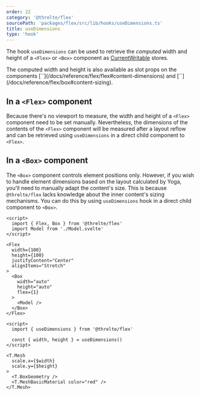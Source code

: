 ```yaml
---
order: 22
category: '@threlte/flex'
sourcePath: 'packages/flex/src/lib/hooks/useDimensions.ts'
title: useDimensions
type: 'hook'
---
```


The hook `useDimensions` can be used to retrieve the _computed_ width and
height of a `<Flex>` or `<Box>` component as
[CurrentWritable](https://threlte.xyz/docs/reference/core/utilities#currentwritable)
stores.

<Tip type="tip">
	The computed width and height is also available as slot props
	on the components [`<Flex>`](/docs/reference/flex/flex#content-dimensions) and
	[`<Box>`](/docs/reference/flex/box#content-sizing).
</Tip>

## In a `<Flex>` component

Because there's no viewport to measure, the width and height of a `<Flex>`
component need to be set manually. Nevertheless, the dimensions of the
contents of the `<Flex>` component will be measured after a layout reflow and
can be retrieved using `useDimensions` in a direct child component to
`<Flex>`.

## In a `<Box>` component

The `<Box>` component controls element positions only. However, if you wish to
handle element dimensions based on the layout calculated by Yoga, you'll need to
manually adapt the content's size. This is because `@threlte/flex` lacks
knowledge about the inner content's sizing mechanisms. You can do this by using
`useDimensions` hook in a direct child component to `<Box>`.

```svelte title="Parent.svelte"
<script>
  import { Flex, Box } from '@threlte/flex'
  import Model from './Model.svelte'
</script>

<Flex
  width={100}
  height={100}
  justifyContent="Center"
  alignItems="Stretch"
>
  <Box
    width="auto"
    height="auto"
    flex={1}
  >
    <Model />
  </Box>
</Flex>
```

```svelte title="Model.svelte"
<script>
  import { useDimensions } from '@threlte/flex'

  const { width, height } = useDimensions()
</script>

<T.Mesh
  scale.x={$width}
  scale.y={$height}
>
  <T.BoxGeometry />
  <T.MeshBasicMaterial color="red" />
</T.Mesh>
```
